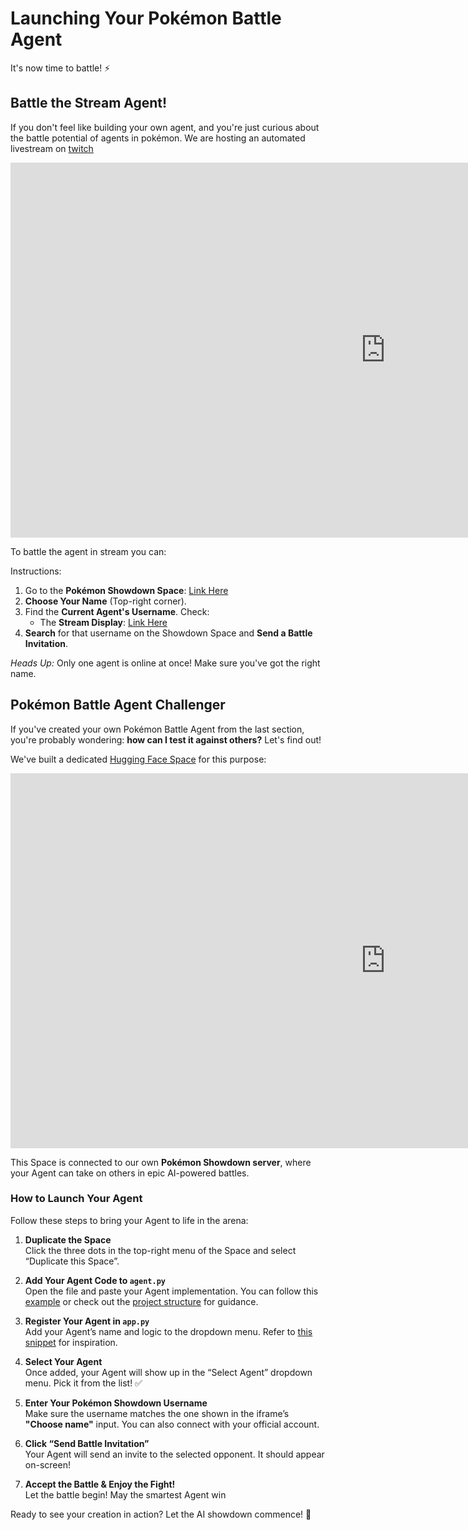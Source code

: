 # Launching Your Pokémon Battle Agent

It's now time to battle! ⚡️

## **Battle the Stream Agent!**

If you don't feel like building your own agent, and you're just curious about the battle potential of agents in pokémon. We are hosting an automated livestream on [twitch](https://www.twitch.tv/jofthomas)

<iframe
	src="https://jofthomas-twitch-streaming.hf.space"
	frameborder="0"
	width="1200"
	height="600"
></iframe>


To battle the agent in stream you can:

Instructions: 
1.  Go to the **Pokémon Showdown Space**: [Link Here](https://huggingface.co/spaces/Jofthomas/Pokemon_showdown)
2.  **Choose Your Name** (Top-right corner).
3.  Find the **Current Agent's Username**. Check:
    * The **Stream Display**: [Link Here](https://www.twitch.tv/jofthomas)
4.  **Search** for that username on the Showdown Space and **Send a Battle Invitation**.

*Heads Up:* Only one agent is online at once! Make sure you've got the right name.



## Pokémon Battle Agent Challenger

If you've created your own Pokémon Battle Agent from the last section, you're probably wondering: **how can I test it against others?** Let's find out!

We've built a dedicated [Hugging Face Space](https://huggingface.co/spaces/PShowdown/pokemon_agents) for this purpose:

<iframe
	src="https://pshowdown-pokemon-agents.hf.space"
	frameborder="0"
	width="1200"
	height="600"
></iframe>

This Space is connected to our own **Pokémon Showdown server**, where your Agent can take on others in epic AI-powered battles.

### How to Launch Your Agent

Follow these steps to bring your Agent to life in the arena:

1. **Duplicate the Space**  
   Click the three dots in the top-right menu of the Space and select “Duplicate this Space”.

2. **Add Your Agent Code to `agent.py`**  
   Open the file and paste your Agent implementation. You can follow this [example](https://huggingface.co/spaces/PShowdown/pokemon_agents/blob/main/agents.py) or check out the [project structure](https://huggingface.co/spaces/PShowdown/pokemon_agents/tree/main) for guidance.

3. **Register Your Agent in `app.py`**  
   Add your Agent’s name and logic to the dropdown menu. Refer to [this snippet](https://huggingface.co/spaces/PShowdown/pokemon_agents/blob/main/app.py) for inspiration.

4. **Select Your Agent**  
   Once added, your Agent will show up in the “Select Agent” dropdown menu. Pick it from the list! ✅

5. **Enter Your Pokémon Showdown Username**  
   Make sure the username matches the one shown in the iframe’s **"Choose name"** input. You can also connect with your official account.

6. **Click “Send Battle Invitation”**  
   Your Agent will send an invite to the selected opponent. It should appear on-screen!

7. **Accept the Battle & Enjoy the Fight!**  
   Let the battle begin! May the smartest Agent win

Ready to see your creation in action? Let the AI showdown commence! 🥊